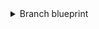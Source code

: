 <details>
<summary>Branch blueprint</summary>

```json showLineNumbers
{
  "identifier": "branch",
  "title": "Branch",
  "icon": "Microservice",
  "schema": {
    "properties": {
      "is_protected": {
        "title": "Is branch protected",
        "type": "boolean",
        "icon": "DefaultProperty"
      },
      "commit_sha": {
        "title": "Commit SHA",
        "type": "string",
        "icon": "DefaultProperty"
      },
      "commit_url": {
        "title": "Commit URL",
        "type": "string",
        "format": "url"
      },
      "last_contributor": {
        "title": "Last contributor",
        "icon": "TwoUsers",
        "type": "string",
        "format": "user"
      },
      "last_push": {
        "title": "Last push",
        "icon": "GitPullRequest",
        "description": "Last commit to the main branch",
        "type": "string",
        "format": "date-time"
      }
    },
    "required": []
  },
  "mirrorProperties": {},
  "calculationProperties": {},
  "aggregationProperties": {},
  "relations": {
    "repository": {
      "title": "Repository",
      "target": "githubRepository",
      "required": false,
      "many": false
    }
  }
}
```

</details>
